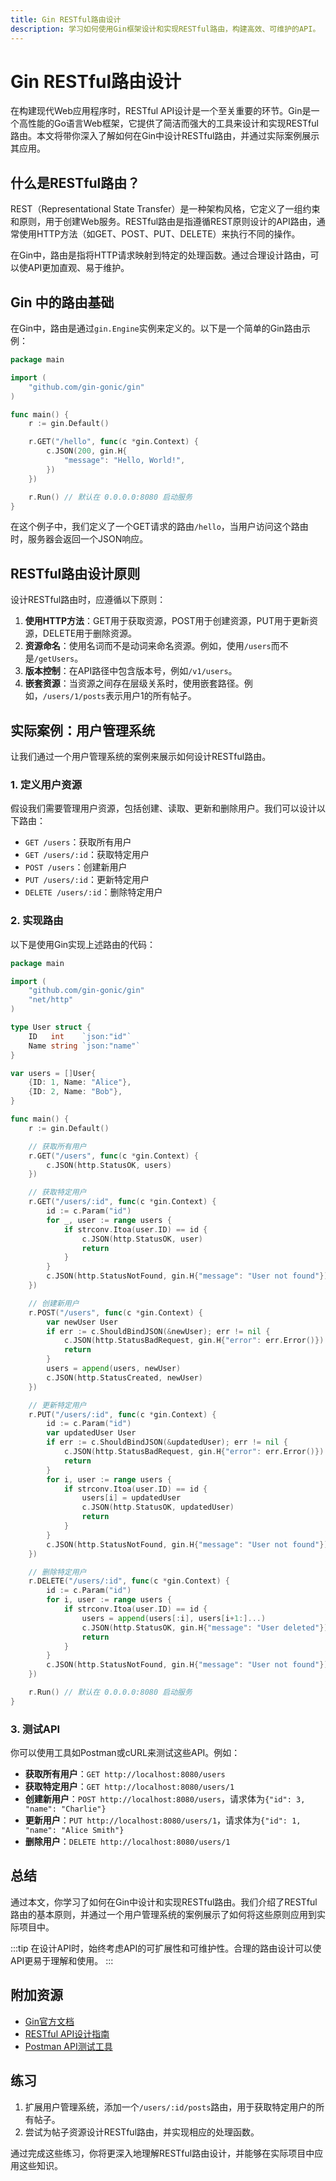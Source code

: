 ```yaml
---
title: Gin RESTful路由设计
description: 学习如何使用Gin框架设计和实现RESTful路由，构建高效、可维护的API。
---
```


# Gin RESTful路由设计

在构建现代Web应用程序时，RESTful API设计是一个至关重要的环节。Gin是一个高性能的Go语言Web框架，它提供了简洁而强大的工具来设计和实现RESTful路由。本文将带你深入了解如何在Gin中设计RESTful路由，并通过实际案例展示其应用。

## 什么是RESTful路由？

REST（Representational State Transfer）是一种架构风格，它定义了一组约束和原则，用于创建Web服务。RESTful路由是指遵循REST原则设计的API路由，通常使用HTTP方法（如GET、POST、PUT、DELETE）来执行不同的操作。

在Gin中，路由是指将HTTP请求映射到特定的处理函数。通过合理设计路由，可以使API更加直观、易于维护。

## Gin 中的路由基础

在Gin中，路由是通过`gin.Engine`实例来定义的。以下是一个简单的Gin路由示例：

```go
package main

import (
    "github.com/gin-gonic/gin"
)

func main() {
    r := gin.Default()

    r.GET("/hello", func(c *gin.Context) {
        c.JSON(200, gin.H{
            "message": "Hello, World!",
        })
    })

    r.Run() // 默认在 0.0.0.0:8080 启动服务
}
```

在这个例子中，我们定义了一个GET请求的路由`/hello`，当用户访问这个路由时，服务器会返回一个JSON响应。

## RESTful路由设计原则

设计RESTful路由时，应遵循以下原则：

1. **使用HTTP方法**：GET用于获取资源，POST用于创建资源，PUT用于更新资源，DELETE用于删除资源。
2. **资源命名**：使用名词而不是动词来命名资源。例如，使用`/users`而不是`/getUsers`。
3. **版本控制**：在API路径中包含版本号，例如`/v1/users`。
4. **嵌套资源**：当资源之间存在层级关系时，使用嵌套路径。例如，`/users/1/posts`表示用户1的所有帖子。

## 实际案例：用户管理系统

让我们通过一个用户管理系统的案例来展示如何设计RESTful路由。

### 1. 定义用户资源

假设我们需要管理用户资源，包括创建、读取、更新和删除用户。我们可以设计以下路由：

- `GET /users`：获取所有用户
- `GET /users/:id`：获取特定用户
- `POST /users`：创建新用户
- `PUT /users/:id`：更新特定用户
- `DELETE /users/:id`：删除特定用户

### 2. 实现路由

以下是使用Gin实现上述路由的代码：

```go
package main

import (
    "github.com/gin-gonic/gin"
    "net/http"
)

type User struct {
    ID   int    `json:"id"`
    Name string `json:"name"`
}

var users = []User{
    {ID: 1, Name: "Alice"},
    {ID: 2, Name: "Bob"},
}

func main() {
    r := gin.Default()

    // 获取所有用户
    r.GET("/users", func(c *gin.Context) {
        c.JSON(http.StatusOK, users)
    })

    // 获取特定用户
    r.GET("/users/:id", func(c *gin.Context) {
        id := c.Param("id")
        for _, user := range users {
            if strconv.Itoa(user.ID) == id {
                c.JSON(http.StatusOK, user)
                return
            }
        }
        c.JSON(http.StatusNotFound, gin.H{"message": "User not found"})
    })

    // 创建新用户
    r.POST("/users", func(c *gin.Context) {
        var newUser User
        if err := c.ShouldBindJSON(&newUser); err != nil {
            c.JSON(http.StatusBadRequest, gin.H{"error": err.Error()})
            return
        }
        users = append(users, newUser)
        c.JSON(http.StatusCreated, newUser)
    })

    // 更新特定用户
    r.PUT("/users/:id", func(c *gin.Context) {
        id := c.Param("id")
        var updatedUser User
        if err := c.ShouldBindJSON(&updatedUser); err != nil {
            c.JSON(http.StatusBadRequest, gin.H{"error": err.Error()})
            return
        }
        for i, user := range users {
            if strconv.Itoa(user.ID) == id {
                users[i] = updatedUser
                c.JSON(http.StatusOK, updatedUser)
                return
            }
        }
        c.JSON(http.StatusNotFound, gin.H{"message": "User not found"})
    })

    // 删除特定用户
    r.DELETE("/users/:id", func(c *gin.Context) {
        id := c.Param("id")
        for i, user := range users {
            if strconv.Itoa(user.ID) == id {
                users = append(users[:i], users[i+1:]...)
                c.JSON(http.StatusOK, gin.H{"message": "User deleted"})
                return
            }
        }
        c.JSON(http.StatusNotFound, gin.H{"message": "User not found"})
    })

    r.Run() // 默认在 0.0.0.0:8080 启动服务
}
```

### 3. 测试API

你可以使用工具如Postman或cURL来测试这些API。例如：

- **获取所有用户**：`GET http://localhost:8080/users`
- **获取特定用户**：`GET http://localhost:8080/users/1`
- **创建新用户**：`POST http://localhost:8080/users`，请求体为`{"id": 3, "name": "Charlie"}`
- **更新用户**：`PUT http://localhost:8080/users/1`，请求体为`{"id": 1, "name": "Alice Smith"}`
- **删除用户**：`DELETE http://localhost:8080/users/1`

## 总结

通过本文，你学习了如何在Gin中设计和实现RESTful路由。我们介绍了RESTful路由的基本原则，并通过一个用户管理系统的案例展示了如何将这些原则应用到实际项目中。

:::tip
在设计API时，始终考虑API的可扩展性和可维护性。合理的路由设计可以使API更易于理解和使用。
:::

## 附加资源

- [Gin官方文档](https://gin-gonic.com/docs/)
- [RESTful API设计指南](https://restfulapi.net/)
- [Postman API测试工具](https://www.postman.com/)

## 练习

1. 扩展用户管理系统，添加一个`/users/:id/posts`路由，用于获取特定用户的所有帖子。
2. 尝试为帖子资源设计RESTful路由，并实现相应的处理函数。

通过完成这些练习，你将更深入地理解RESTful路由设计，并能够在实际项目中应用这些知识。